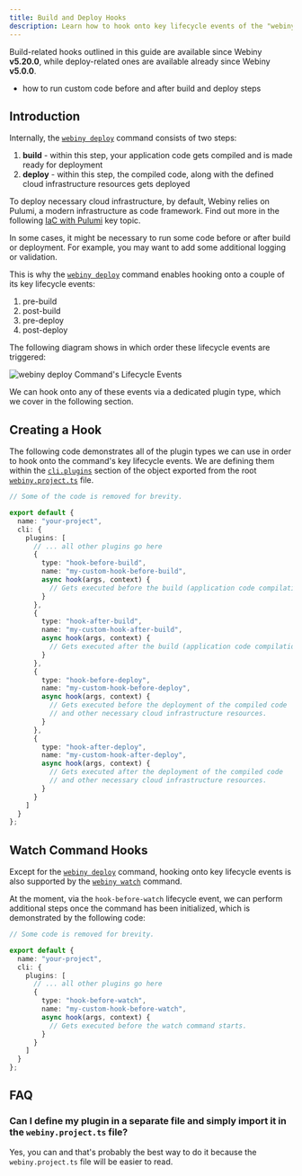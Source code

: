 ```yaml
---
title: Build and Deploy Hooks
description: Learn how to hook onto key lifecycle events of the "webiny deploy" commands.
---
```



<Alert type="info" title="Can I Use This?">

Build-related hooks outlined in this guide are available since Webiny **v5.20.0**, while deploy-related ones are available already since Webiny **v5.0.0**.

</Alert>

<Alert type="success" title="What you’ll learn">

- how to run custom code before and after build and deploy steps

</Alert>

## Introduction

Internally, the [`webiny deploy`](/docs/{version}/how-to-guides/deployment/deploy-your-project/) command consists of two steps:

1. **build** - within this step, your application code gets compiled and is made ready for deployment
2. **deploy** - within this step, the compiled code, along with the defined cloud infrastructure resources gets deployed

<Alert type="info">

To deploy necessary cloud infrastructure, by default, Webiny relies on Pulumi, a modern infrastructure as code framework. Find out more in the following [IaC with Pulumi](../../infrastructure/pulumi-iac/iac-with-pulumi) key topic.

</Alert>

In some cases, it might be necessary to run some code before or after build or deployment. For example, you may want to add some additional logging or validation.

This is why the [`webiny deploy`](/docs/{version}/how-to-guides/deployment/deploy-your-project/) command enables hooking onto a couple of its key lifecycle events:

1. pre-build
2. post-build
3. pre-deploy
4. post-deploy

The following diagram shows in which order these lifecycle events are triggered:

<Image src={deployPhases} title="webiny deploy Command's Lifecycle Events" shadow={false} />

We can hook onto any of these events via a dedicated plugin type, which we cover in the following section.

## Creating a Hook

The following code demonstrates all of the plugin types we can use in order to hook onto the command's key lifecycle events. We are defining them within the [`cli.plugins`](https://github.com/webiny/webiny-js/blob/next/packages/cwp-template-aws/template/common/webiny.project.ts#L23) section of the object exported from the root [`webiny.project.ts`](https://github.com/webiny/webiny-js/blob/next/packages/cwp-template-aws/template/common/webiny.project.ts) file.

```ts webiny.project.ts
// Some of the code is removed for brevity.

export default {
  name: "your-project",
  cli: {
    plugins: [
      // ... all other plugins go here
      {
        type: "hook-before-build",
        name: "my-custom-hook-before-build",
        async hook(args, context) {
          // Gets executed before the build (application code compilation) step.
        }
      },
      {
        type: "hook-after-build",
        name: "my-custom-hook-after-build",
        async hook(args, context) {
          // Gets executed after the build (application code compilation) step.
        }
      },
      {
        type: "hook-before-deploy",
        name: "my-custom-hook-before-deploy",
        async hook(args, context) {
          // Gets executed before the deployment of the compiled code
          // and other necessary cloud infrastructure resources.
        }
      },
      {
        type: "hook-after-deploy",
        name: "my-custom-hook-after-deploy",
        async hook(args, context) {
          // Gets executed after the deployment of the compiled code
          // and other necessary cloud infrastructure resources.
        }
      }
    ]
  }
};
```

## Watch Command Hooks

Except for the [`webiny deploy`](/docs/{version}/how-to-guides/deployment/deploy-your-project/) command, hooking onto key lifecycle events is also supported by the [`webiny watch`](/docs/{version}/core-development-concepts/basics/watch-command) command.

At the moment, via the `hook-before-watch` lifecycle event, we can perform additional steps once the command has been initialized, which is demonstrated by the following code:

```ts webiny.project.ts
// Some code is removed for brevity.

export default {
  name: "your-project",
  cli: {
    plugins: [
      // ... all other plugins go here
      {
        type: "hook-before-watch",
        name: "my-custom-hook-before-watch",
        async hook(args, context) {
          // Gets executed before the watch command starts.
        }
      }
    ]
  }
};
```

## FAQ

### Can I define my plugin in a separate file and simply import it in the `webiny.project.ts` file?

Yes, you can and that's probably the best way to do it because the `webiny.project.ts` file will be easier to read.
